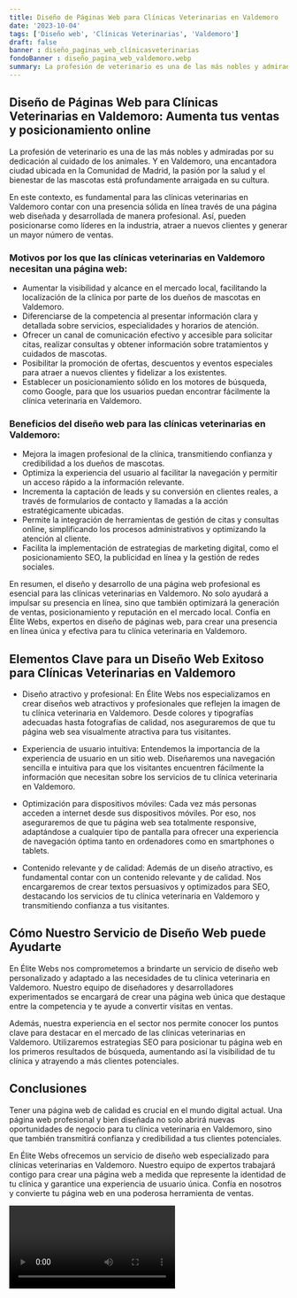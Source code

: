 ```yaml
---
title: Diseño de Páginas Web para Clínicas Veterinarias en Valdemoro
date: '2023-10-04'
tags: ['Diseño web', 'Clínicas Veterinarias', 'Valdemoro']
draft: false
banner : diseño_paginas_web_clínicasveterinarias
fondoBanner : diseño_pagina_web_valdemoro.webp
summary: La profesión de veterinario es una de las más nobles y admiradas por su dedicación al cuidado de los animales. Y en Valdemoro, una encantadora ciudad ubicada en la Comunidad de Madrid, la pasión por la salud y el bienestar de las mascotas está profundamente arraigada en su cultura.
---
```


## Diseño de Páginas Web para Clínicas Veterinarias en Valdemoro: Aumenta tus ventas y posicionamiento online

La profesión de veterinario es una de las más nobles y admiradas por su dedicación al cuidado de los animales. Y en Valdemoro, una encantadora ciudad ubicada en la Comunidad de Madrid, la pasión por la salud y el bienestar de las mascotas está profundamente arraigada en su cultura.

En este contexto, es fundamental para las clínicas veterinarias en Valdemoro contar con una presencia sólida en línea través de una página web diseñada y desarrollada de manera profesional. Así, pueden posicionarse como líderes en la industria, atraer a nuevos clientes y generar un mayor número de ventas.

### Motivos por los que las clínicas veterinarias en Valdemoro necesitan una página web:

- Aumentar la visibilidad y alcance en el mercado local, facilitando la localización de la clínica por parte de los dueños de mascotas en Valdemoro.
- Diferenciarse de la competencia al presentar información clara y detallada sobre servicios, especialidades y horarios de atención.
- Ofrecer un canal de comunicación efectivo y accesible para solicitar citas, realizar consultas y obtener información sobre tratamientos y cuidados de mascotas.
- Posibilitar la promoción de ofertas, descuentos y eventos especiales para atraer a nuevos clientes y fidelizar a los existentes.
- Establecer un posicionamiento sólido en los motores de búsqueda, como Google, para que los usuarios puedan encontrar fácilmente la clínica veterinaria en Valdemoro.

### Beneficios del diseño web para las clínicas veterinarias en Valdemoro:

- Mejora la imagen profesional de la clínica, transmitiendo confianza y credibilidad a los dueños de mascotas.
- Optimiza la experiencia del usuario al facilitar la navegación y permitir un acceso rápido a la información relevante.
- Incrementa la captación de leads y su conversión en clientes reales, a través de formularios de contacto y llamadas a la acción estratégicamente ubicadas.
- Permite la integración de herramientas de gestión de citas y consultas online, simplificando los procesos administrativos y optimizando la atención al cliente.
- Facilita la implementación de estrategias de marketing digital, como el posicionamiento SEO, la publicidad en línea y la gestión de redes sociales.

En resumen, el diseño y desarrollo de una página web profesional es esencial para las clínicas veterinarias en Valdemoro. No solo ayudará a impulsar su presencia en línea, sino que también optimizará la generación de ventas, posicionamiento y reputación en el mercado local. Confía en Élite Webs, expertos en diseño de páginas web, para crear una presencia en línea única y efectiva para tu clínica veterinaria en Valdemoro.

<GifSeo />

<Cta />

## Elementos Clave para un Diseño Web Exitoso para Clínicas Veterinarias en Valdemoro

- Diseño atractivo y profesional: En Élite Webs nos especializamos en crear diseños web atractivos y profesionales que reflejen la imagen de tu clínica veterinaria en Valdemoro. Desde colores y tipografías adecuadas hasta fotografías de calidad, nos aseguraremos de que tu página web sea visualmente atractiva para tus visitantes.

- Experiencia de usuario intuitiva: Entendemos la importancia de la experiencia de usuario en un sitio web. Diseñaremos una navegación sencilla e intuitiva para que los visitantes encuentren fácilmente la información que necesitan sobre los servicios de tu clínica veterinaria en Valdemoro.

- Optimización para dispositivos móviles: Cada vez más personas acceden a internet desde sus dispositivos móviles. Por eso, nos aseguraremos de que tu página web sea totalmente responsive, adaptándose a cualquier tipo de pantalla para ofrecer una experiencia de navegación óptima tanto en ordenadores como en smartphones o tablets.

- Contenido relevante y de calidad: Además de un diseño atractivo, es fundamental contar con un contenido relevante y de calidad. Nos encargaremos de crear textos persuasivos y optimizados para SEO, destacando los servicios de tu clínica veterinaria en Valdemoro y transmitiendo confianza a tus visitantes.

## Cómo Nuestro Servicio de Diseño Web puede Ayudarte

En Élite Webs nos comprometemos a brindarte un servicio de diseño web personalizado y adaptado a las necesidades de tu clínica veterinaria en Valdemoro. Nuestro equipo de diseñadores y desarrolladores experimentados se encargará de crear una página web única que destaque entre la competencia y te ayude a convertir visitas en ventas. 

Además, nuestra experiencia en el sector nos permite conocer los puntos clave para destacar en el mercado de las clínicas veterinarias en Valdemoro. Utilizaremos estrategias SEO para posicionar tu página web en los primeros resultados de búsqueda, aumentando así la visibilidad de tu clínica y atrayendo a más clientes potenciales.

## Conclusiones

Tener una página web de calidad es crucial en el mundo digital actual. Una página web profesional y bien diseñada no solo abrirá nuevas oportunidades de negocio para tu clínica veterinaria en Valdemoro, sino que también transmitirá confianza y credibilidad a tus clientes potenciales.

En Élite Webs ofrecemos un servicio de diseño web especializado para clínicas veterinarias en Valdemoro. Nuestro equipo de expertos trabajará contigo para crear una página web a medida que represente la identidad de tu clínica y garantice una experiencia de usuario única. Confía en nosotros y convierte tu página web en una poderosa herramienta de ventas.

<Video />

<CtaBot job='Clínicas Veterinarias' city='Valdemoro'/>

<Gmaps query='Valdemoro+españa+maps' />